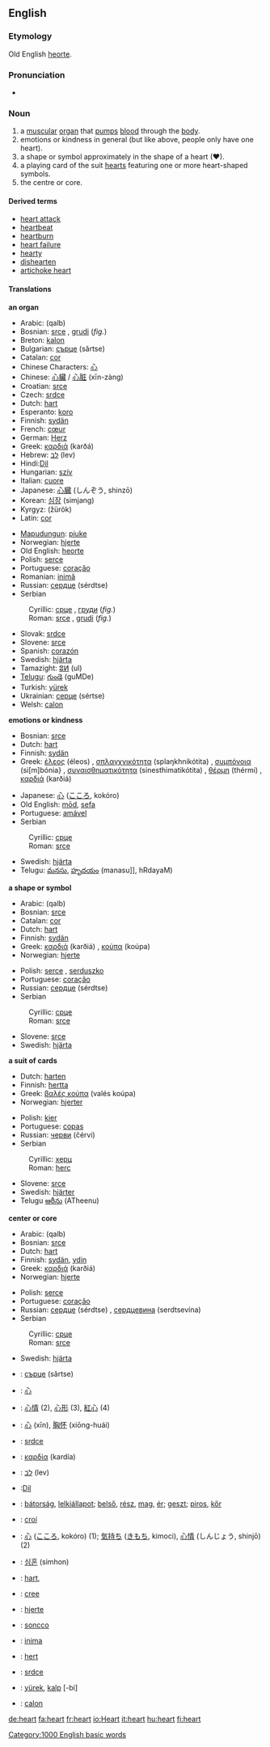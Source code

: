 {{wikipedia}}
==English==

{{rank|heard|night|mind|203|heart|going|knew|seen}}

===Etymology===
Old English [[heorte]].

===Pronunciation===
*{{IPA|/hɑːt/}}

===Noun===
{{en-noun-reg}}

# a [[muscular]] [[organ]] that [[pump]]s [[blood]] through the [[body]].
# emotions or kindness in general (but like above, people only have one heart).
# a shape or symbol approximately in the shape of a heart (♥).
# a playing card of the suit [[hearts]] featuring one or more heart-shaped symbols.
# the centre or core.

====Derived terms====
*[[heart attack]]
*[[heartbeat]]
*[[heartburn]]
*[[heart failure]]
*[[hearty]]
*[[dishearten]]
*[[artichoke heart]]

====Translations====
'''an organ'''
{{top}}
*Arabic: {{ARchar|[[قلب]]}} (qalb)
*Bosnian: [[srce]] {{n}}, [[grudi]] {{f}} (''fig.'')
*Breton: [[kalon]] {{f}}
*Bulgarian: [[сърце]] (sǎrtse) {{n}}
*Catalan: [[cor]]
*Chinese Characters: [[心]]
*Chinese: [[心臟]] / [[心脏]] (xīn-zàng)
*Croatian: [[srce]] {{n}}
*Czech: [[srdce]] {{n}}
*Dutch: [[hart]] {{n}}
*Esperanto: [[koro]]
*Finnish: [[sydän]]
*French: [[cœur]] {{m}}
*German: [[Herz]] {{n}}
*Greek: [[καρδιά]] (karðá) {{f}}
*Hebrew: [[לב]] (lev) {{m}}
*Hindi:[[Dil]]
*Hungarian: [[szív]]
*Italian: [[cuore]] {{m}}
*Japanese: [[心臓]] (しんぞう, shinzō)
*Korean: [[심장]] (simjang)
*Kyrgyz: {{RUchar|[[жүрөк]]}} (žürök)
*Latin: [[cor]] {{n}}
{{mid}}
*[[Mapudungun]]: [[piuke]]
*Norwegian: [[hjerte]] {{n}}
*Old English: [[heorte]]
*Polish: [[serce]] {{n}}
*Portuguese: [[coração]] {{m}}
*Romanian: [[inimă]] {{f}}
*Russian: [[сердце]] (sérdtse) {{n}}
*Serbian
:Cyrillic: [[срце]] {{n}}, [[груди]] {{f}} (''fig.'')
:Roman: [[srce]] {{n}}, [[grudi]] {{f}} (''fig.'')
*Slovak: [[srdce]] {{n}}
*Slovene: [[srce]] {{n}}
*Spanish: [[corazón]] {{m}}
*Swedish: [[hjärta]] {{n}}
*Tamazight: [[ⵓⵍ]] (ul) {{m}}
*[[Telugu]]: [[గుండె]] (guMDe)
*Turkish: [[yürek]]
*Ukrainian: [[серце]] (sértse) {{n}}
*Welsh: [[calon]]
{{bottom}}

'''emotions or kindness'''
{{top}}
*Bosnian: [[srce]] {{n}}
*Dutch: [[hart]] {{n}}
*Finnish: [[sydän]]
*Greek: [[έλεος]] (éleos) {{n}}, [[σπλαγχνικότητα]] (splaŋkhnikótita) {{f}}, [[συμπόνοια]] (si[m]bónia} {{f}}, [[συναισθηματικότητα]] (sinesthimatikótita) {{f}}, [[θέρμη]] (thérmi) {{f}}, [[καρδιά]] (karðiá) {{f}}
{{mid}}
*Japanese: [[心]] ([[こころ]], kokóro)
*Old English: [[mod#Old English|mōd]], [[sefa]]
*Portuguese: [[amável]]
*Serbian
:Cyrillic: [[срце]] {{n}}
:Roman: [[srce]] {{n}}
*Swedish: [[hjärta]] {{n}}
*Telugu: [[మనసు]], [[హృదయం]] (manasu]], hRdayaM)
{{bottom}}

'''a shape or symbol'''
{{top}}
*Arabic: {{ARchar|[[قلب]]}} (qalb)
*Bosnian: [[srce]] {{n}}
*Catalan: [[cor]]
*Dutch: [[hart]] {{n}}
*Finnish: [[sydän]]
*Greek: [[καρδιά]] (karðiá) {{f}}, [[κούπα]] (koúpa) {{f}}
*Norwegian: [[hjerte]] {{n}}
{{mid}}
*Polish: [[serce]] {{n}}, [[serduszko]] {{n}}
*Portuguese: [[coração]] {{m}}
*Russian: [[сердце]] (sérdtse) {{n}}
*Serbian
:Cyrillic: [[срце]] {{n}}
:Roman: [[srce]] {{n}}
*Slovene: [[srce]] {{n}}
*Swedish: [[hjärta]] {{n}}
{{bottom}}

'''a suit of cards'''
{{top}}
*Dutch: [[harten]] {{p}}
*Finnish: [[hertta]]
*Greek: [[βαλές κούπα]] (valés koúpa) {{m}}
*Norwegian: [[hjerter]] {{n}}
{{mid}}
*Polish: [[kier]] {{m}}
*Portuguese: [[copas]] {{f}} {{p}}
*Russian: [[черви]] (čérvi) {{f}} {{p}}
*Serbian
:Cyrillic: [[херц]] {{n}}
:Roman: [[herc]] {{n}}
*Slovene: [[srce]] {{n}}
*Swedish: [[hjärter]] {{n}}
*Telugu [[ఆఠీను]] (ATheenu)
{{bottom}}

'''center or core'''
{{top}}
*Arabic: {{ARchar|[[قلب]]}} (qalb)
*Bosnian: [[srce]] {{n}}
*Dutch: [[hart]] {{n}}
*Finnish: [[sydän]], [[ydin]]
*Greek: [[καρδιά]] (karðiá) {{f}}
*Norwegian: [[hjerte]] {{n}}
{{mid}}
*Polish: [[serce]] {{n}}
*Portuguese: [[coração]] {{m}}
*Russian: [[сердце]] (sérdtse) {{n}}, [[сердцевина]] (serdtsevína) {{f}}
*Serbian
:Cyrillic: [[срце]] {{n}}
:Roman: [[srce]] {{n}}
*Swedish: [[hjärta]] {{n}}
{{bottom}}

{{checktrans}}

*{{ttbc|Bulgarian}}: [[сърце]] (sǎrtse) {{n}}
*{{ttbc|Chinese Characters}}: [[心]]
*{{ttbc|Chinese}}: [[心情]] (2), [[心形]] (3), [[紅心]] (4)
*{{ttbc|Chinese}}: [[心]] (xīn), [[胸怀]] (xiōng-huái)
*{{ttbc|Czech}}: [[srdce]] {{n}}
*{{ttbc|Greek (Ancient)}}: [[καρδία]] (kardía) {{f}}
*{{ttbc|Hebrew}}: [[לב]] (lev) {{m}}
*{{ttbc|Hindi}}:[[Dil]]
*{{ttbc|Hungarian}}: [[bátorság]], [[lelkiállapot]]; [[belső]], [[rész]], [[mag]], [[ér]]; [[geszt]]; [[piros]], [[kőr]]
*{{ttbc|Irish}}: [[croí]] {{m}}
*{{ttbc|Japanese}}: [[心]] ([[こころ]], kokóro) (1); [[気持ち]] ([[きもち]], kimoci), [[心情]] (しんじょう, shinjō) (2)
*{{ttbc|Korean}}: [[심혼]] (simhon)
*{{ttbc|Low Saxon}}: [[hart]], {{n}}
*{{ttbc|Manx}}: [[cree#Manx|cree]]
*{{ttbc|Norwegian}}: [[hjerte]] {{n}}
*{{ttbc|Quechua}}: [[soncco]]
*{{ttbc|Romanian}}: [[inima]] {{f}}
*{{ttbc|Scottish}}: [[hert]]
*{{ttbc|Slovak}}: [[srdce]] {{n}}
*{{ttbc|Turkish}}: [[yürek]], [[kalp]] [-bi]
*{{ttbc|Welsh}}: [[calon]] {{f}}

[[Category:1000 English basic words]]

[[de:heart]]
[[fa:heart]]
[[fr:heart]]
[[io:Heart]]
[[it:heart]]
[[hu:heart]]
[[fi:heart]]